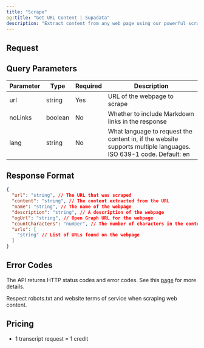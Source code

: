 ```yaml
---
title: "Scrape"
og:title: "Get URL Content | Supadata"
description: "Extract content from any web page using our powerful scraping API."
---
```



## Request

<CodeGroup>
  <ScrapeNode />
  <ScrapePython />
  <ScrapeCURL />
</CodeGroup>

## Query Parameters

| Parameter | Type    | Required | Description                                                                                                      |
| --------- | ------- | -------- | ---------------------------------------------------------------------------------------------------------------- |
| url       | string  | Yes      | URL of the webpage to scrape                                                                                     |
| noLinks   | boolean | No       | Whether to include Markdown links in the response                                                                |
| lang      | string  | No       | What language to request the content in, if the website supports multiple languages. ISO 639-1 code. Default: en |

## Response Format

```json
{
  "url": "string", // The URL that was scraped
  "content": "string", // The content extracted from the URL
  "name": "string", // The name of the webpage
  "description": "string", // A description of the webpage
  "ogUrl": "string", // Open Graph URL for the webpage
  "countCharacters": "number", // The number of characters in the content
  "urls": [
    "string" // List of URLs found on the webpage
  ]
}
```

## Error Codes

The API returns HTTP status codes and error codes. See this [page](/documentation/errors) for more details.

<Info>
  Respect robots.txt and website terms of service when scraping web content.
</Info>

## Pricing

- 1 transcript request = 1 credit
